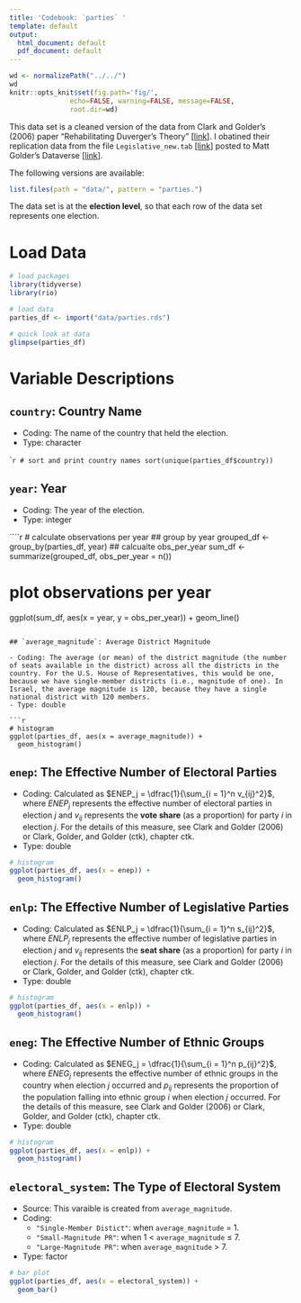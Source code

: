 ```yaml
---
title: 'Codebook: `parties` '
template: default
output:
  html_document: default
  pdf_document: default
---
```


```r
wd <- normalizePath("../../")
wd
knitr::opts_knit$set(fig.path='fig/',
               echo=FALSE, warning=FALSE, message=FALSE,
               root.dir=wd)
```

This data set is a cleaned version of the data from Clark and Golder's (2006) paper "Rehabilitating Duverger's Theory" [[link](http://mattgolder.com/files/research/cps2.pdf)]. I obatined their replication data from the file `Legislative_new.tab` [[link](https://dataverse.harvard.edu/file.xhtml?fileId=212286&version=RELEASED&version=.0)] posted to Matt Golder's Dataverse [[link](http://hdl.handle.net/1902.1/10477)].

The following versions are available:

```r
list.files(path = "data/", pattern = "parties.")
```


The data set is at the **election level**, so that each row of the data set represents one election.

# Load Data

```r
# load packages
library(tidyverse)
library(rio)

# load data
parties_df <- import("data/parties.rds")

# quick look at data
glimpse(parties_df)
```

# Variable Descriptions

## `country`: Country Name

- Coding: The name of the country that held the election.
- Type: character

````r
# sort and print country names
sort(unique(parties_df$country))
```

## `year`: Year

- Coding: The year of the election.
- Type: integer

````r
# calculate observations per year
## group by year
grouped_df <- group_by(parties_df, year)
## calcualte obs_per_year
sum_df <- summarize(grouped_df, obs_per_year = n())

# plot observations per year
ggplot(sum_df, aes(x = year, y = obs_per_year)) + 
  geom_line()
```

## `average_magnitude`: Average District Magnitude

- Coding: The average (or mean) of the district magnitude (the number of seats available in the district) across all the districts in the country. For the U.S. House of Representatives, this would be one, because we have single-member districts (i.e., magnitude of one). In Israel, the average magnitude is 120, because they have a single national district with 120 members.
- Type: double

```r
# histogram
ggplot(parties_df, aes(x = average_magnitude)) + 
  geom_histogram()
```

## `enep`: The Effective Number of **Electoral** Parties

- Coding: Calculated as $ENEP_j = \dfrac{1}{\sum_{i = 1}^n v_{ij}^2}$, where $ENEP_j$ represents the effective number of electoral parties in election $j$ and $v_{ij}$ represents the **vote share** (as a proportion) for party $i$ in election $j$. For the details of this measure, see Clark and Golder (2006) or Clark, Golder, and Golder (ctk), chapter ctk. 
- Type: double

```r
# histogram
ggplot(parties_df, aes(x = enep)) + 
  geom_histogram()
```

## `enlp`: The Effective Number of **Legislative** Parties

- Coding: Calculated as $ENLP_j = \dfrac{1}{\sum_{i = 1}^n s_{ij}^2}$, where $ENLP_j$ represents the effective number of legislative parties in election $j$ and $v_{ij}$ represents the **seat share** (as a proportion) for party $i$ in election $j$. For the details of this measure, see Clark and Golder (2006) or Clark, Golder, and Golder (ctk), chapter ctk. 
- Type: double

```r
# histogram
ggplot(parties_df, aes(x = enlp)) + 
  geom_histogram()
```

## `eneg`: The Effective Number of **Ethnic Groups**

- Coding: Calculated as $ENEG_j = \dfrac{1}{\sum_{i = 1}^n p_{ij}^2}$, where $ENEG_j$ represents the effective number of ethnic groups in the country when election $j$ occurred and $p_{ij}$ represents the proportion of the population falling into ethnic group $i$ when election $j$ occurred. For the details of this measure, see Clark and Golder (2006) or Clark, Golder, and Golder (ctk), chapter ctk. 
- Type: double

```r
# histogram
ggplot(parties_df, aes(x = enlp)) + 
  geom_histogram()
```

## `electoral_system`: The Type of Electoral System

- Source: This varaible is created from `average_magnitude`.
- Coding:
    - `"Single-Member Distict"`: when `average_magnitude` = 1.
    - `"Small-Magnitude PR"`: when 1 < `average_magnitude` $\leq$ 7.
    - `"Large-Magnitude PR"`: when `average_magnitude` > 7.
- Type: factor

```r
# bar plot
ggplot(parties_df, aes(x = electoral_system)) + 
  geom_bar()
```
